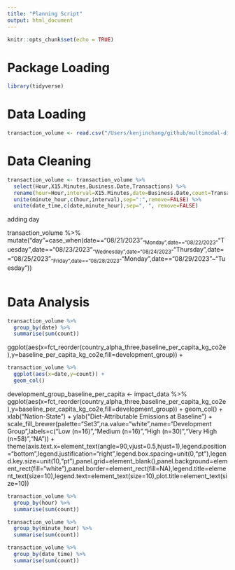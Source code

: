 ```yaml
---
title: "Planning Script"
output: html_document
---
```


```r
knitr::opts_chunk$set(echo = TRUE)
```

# Package Loading

```r
library(tidyverse)
```

# Data Loading

```r
transaction_volume <- read.csv("/Users/kenjinchang/github/multimodal-dining-study/data/parent-data/transaction-volume-082023121623.csv")
```

# Data Cleaning

```r
transaction_volume <- transaction_volume %>%
  select(Hour,X15.Minutes,Business.Date,Transactions) %>%
  rename(hour=Hour,interval=X15.Minutes,date=Business.Date,count=Transactions) %>%
  unite(minute_hour,c(hour,interval),sep=":",remove=FALSE) %>%
  unite(date_time,c(date,minute_hour),sep=", ", remove=FALSE)
```

adding day

transaction_volume %>%
  mutate("day"=case_when(date=="08/21/2023"~"Monday",date=="08/22/2023"~"Tuesday",date=="08/23/2023"~"Wednesday",date="08/24/2023"~"Thursday",date=="08/25/2023"~"Friday",date=="08/28/2023"~"Monday",date=="08/29/2023"~"Tuesday"))

```r

```


# Data Analysis

```r
transaction_volume %>%
  group_by(date) %>%
  summarise(sum(count))
```
ggplot(aes(x=fct_reorder(country_alpha_three,baseline_per_capita_kg_co2e),y=baseline_per_capita_kg_co2e,fill=development_group)) +

```r
transaction_volume %>%
  ggplot(aes(x=date,y=count)) + 
  geom_col()
```
development_group_baseline_per_capita <- impact_data %>%
  ggplot(aes(x=fct_reorder(country_alpha_three,baseline_per_capita_kg_co2e),y=baseline_per_capita_kg_co2e,fill=development_group)) +
  geom_col() + 
  xlab("Nation-State") + 
  ylab("Diet-Attributable Emissions at Baseline") + 
  scale_fill_brewer(palette="Set3",na.value="white",name="Development Group",labels=c("Low (n=16)","Medium (n=16)","High (n=30)","Very High (n=58)","NA")) +
  theme(axis.text.x=element_text(angle=90,vjust=0.5,hjust=1),legend.position="bottom",legend.justification="right",legend.box.spacing=unit(0,"pt"),legend.key.size=unit(10,"pt"),panel.grid=element_blank(),panel.background=element_rect(fill="white"),panel.border=element_rect(fill=NA),legend.title=element_text(size=10),legend.text=element_text(size=10),plot.title=element_text(size=10))

```r
transaction_volume %>%
  group_by(hour) %>%
  summarise(sum(count))
```


```r
transaction_volume %>%
  group_by(minute_hour) %>%
  summarise(sum(count))
```

```r
transaction_volume %>%
  group_by(date_time) %>%
  summarise(sum(count))
```

